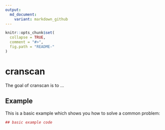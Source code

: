 ```yaml
---
output:
  md_document:
    variant: markdown_github
---
```


<!-- README.md is generated from README.Rmd. Please edit that file -->

```r
knitr::opts_chunk$set(
  collapse = TRUE,
  comment = "#>",
  fig.path = "README-"
)
```

# cranscan

The goal of cranscan is to ...

## Example

This is a basic example which shows you how to solve a common problem:

```r
## basic example code
```
